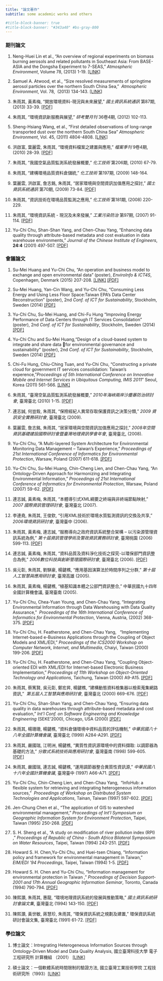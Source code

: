 ```yaml
---
title: "論文著作"
subtitle: some academic works and others

#title-block-banner: true
#title-block-banner: "#343a40" #bs-gray-800
---
```


### 期刊論文

1.  Neng-Huei Lin et al., "An overview of regional experiments on biomass burning aerosols and related pollutants in Southeast Asia: From BASE-ASIA and the Dongsha Experiment to 7-SEAS," *Atmospheric Environment*, Volume 78, (2013) 1-19. [\[LINK\]](https://www.sciencedirect.com/science/article/pii/S1352231013003300)

2.  Samuel A. Atwood, et al., “Size resolved measurements of springtime aerosol particles over the northern South China Sea,”  *Atmospheric Environment*, Vol. 78,  (2013) 134-143. [\[LINK\]](https://www.sciencedirect.com/science/article/abs/pii/S1352231012010862)

3.  朱雨其, 黃素梅, "開放環境資料-現況與未來展望," *國土資訊系統通訊* 第87期, (2013) 33-39. [\[PDF\]](pubs\ngis-2013.pdf)

4.  朱雨其, "環境資訊新服務與展望," *研考雙月刊* 36卷4期, (2012) 102-113.

5.  Sheng-Hsiang Wang, et al., “First detailed observations of long-range transported dust over the northern South China Sea” *Atmospheric Environment*, Vol. 45, (2011) 4804-4808. [\[LINK\]](https://www.sciencedirect.com/science/article/abs/pii/S1352231011004663)

6.  洪啟富, 葉麗雲, 朱雨其, "環境資料檔案之建置與應用," *檔案季刊* 9卷4期, (2010) 28-39. [\[PDF\]](pubs\ar-2010.pdf)

7.  朱雨其, "我國空氣品質監測系統發展概要," *化工技術* 第206期, (2010) 67-79.

8.  朱雨其, "建構環境品質資料倉儲統," *化工技術* 第197期, (2009) 148-164.

9.  葉麗雲, 洪啟富, 詹志銘, 朱雨其, "居家環境與空間資訊加值應用之探討," *國土資訊系統通訊* 第70期, (2009) 73-84. [\[PDF\]](pubs\ngis-2009.pdf)

10. 朱雨其, "資訊技術在環境品質監測之應用," *化工技術* 第181期, (2008) 220-229.

11. 朱雨其, "環境資訊系統 - 現況及未來發展," *工業污染防治* 第97期, (2007) 91-114. [\[PDF\]](pubs\ipp-2007.pdf)

12. Yu-Chi Chu, Shan-Shan Yang, and Chen-Chau Yang, "Enhancing data quality through attribute-based metadata and cost evaluation in data warehouse environments," *Journal of the Chinese Institute of Engineers*, **24:4** (2001) 497-507. [\[PDF\]](pubs\JCIE-2001.pdf)

### 會議論文

1.  Su-Mei Huang and Yu-Chi Chu, "An operation and business model to exchange and open environmental data" (poster), *EnviroInfo & ICT4S*, Copenhagen, Denmark (2015) 207-208. [\[LINK\]](https://dblp.org/rec/conf/enviroinfo/HuangC15.html) [\[PDF\]](pubs\EnviroInfo-2015.pdf)

2.  Su-Mei Huang, Yan-Cin Wang, and Yu-Chi Chu, "Consuming Less Energy and Using Less Floor Space:Taiwan EPA’s Data Center Reconstruction" (poster), 2nd *Conf. of ICT for Sustainability*, Stockholm, Sweden (2014) [\[PDF\]](pubs\ICT4S-2014-3.pdf)

3.  Yu-Chi Chu, Su-Mei Huang, and Chi-Fu Hung "Improving Energy Performance of Data Centers through IT Services Consolidation" (poster), 2nd *Conf. of ICT for Sustainability*, Stockholm, Sweden (2014) [\[PDF\]](pubs\ICT4S-2014-2.pdf)

4.  Yu-Chi Chu and Su-Mei Huang,"Design of a cloud-based system to integrate and share data for environmental governance and sustainability" (poster), 2nd *Conf. of ICT for Sustainability*, Stockholm, Sweden (2014) [\[PDF\]](pubs\ICT4S-2014-1.pdf)

5.  Chi-Fu Hung, Chiu-Ching Tuan, and Yu-Chi Chu, "Constructing a private cloud for government IT services consolidation: Taiwan's experence,"*Proceedings of 5th International Conference on Innovative Mobile and Internet Services in Ubiquitous Computing, IMIS 2011*" Seoul, Korea (2011) 561-566. [\[LINK\]](https://ieeexplore.ieee.org/document/5976274)

6.  朱雨其, "臺灣空氣品質監測系統發展概要," *2010年海峽兩岸沙塵暴防治研討會*, 臺灣臺北 (2010) 1-15. [\[PDF\]](pubs\aq-2010.pdf)

7.  連志誠, 何豈銓, 朱雨其, "保險經紀人異常存取保護資訊之決策分類," *2009 資訊安全實務研討會*, 臺灣臺北 (2009).

8.  葉麗雲, 詹志銘, 朱雨其, "居家環境與空間資訊加值應用之探討," *2008年空間資訊基礎建設國際研討會暨臺灣地理資訊學會年會*, 臺灣臺北, (2008).

9.  Yu-Chi Chu, "A Multi-layered System Architecture for Environmental Monitoring Data Management – Taiwan’s Experience," *Proceedings of 21st International Conference of Informatics for Environmental Protection*, Warsaw, Poland (2007) 611-618. [\[PDF\]](pubs\enviroinfo-2007-2.pdf)

10. Yu-Chi Chu, Su-Mei Huang, Chin-Cheng Lien, and Chen-Chau Yang, "An Ontology-Driven Approach for Harmonizing and Integrating Environmental Information," *Proceedings of 21st International Conference of Informatics for Environmental Protection*, Warsaw, Poland (2007) 59-62. [\[PDF\]](pubs\enviroinfo-2007-1.pdf)

11. 連志誠, 黃素梅, 朱雨其, "本體導引式XML綱要之終端與非終端節點映射," *2007 國際資訊管理研討會*, 臺灣臺北 (2007).

12. 李連堯, 朱雨其, 王俊欽, "引用XML技術於環境水質監測資訊的交換及共享," *2006環境資訊研討會*, 臺灣臺中 (2006).

13. 朱雨其, 黃素梅, 連志誠, "服務導向之政府資訊系統整合架構 – 以污染源管理資訊系統為例," *第十屆資訊管理學術及警政資訊實務研討會*, 臺灣桃園 (2006) 599-113. [\[PDF\]](pubs\icim-2006.pdf)

14. 連志誠, 黃素梅, 朱雨其, "資料品質及資料淨化技術之探究-以環保部門資訊整合為例," *2006數位科技與創新管理國際研討會*, 臺灣臺北 (2006). [\[PDF\]](pubs\DT-2006.pdf)

15. 吳元彰, 朱雨其, 劉騏豪, 楊鍵樵, "應用基因演算法於時間序列之分群," *第十屆人工智慧與應用研討會*, 臺灣高雄 (2005).

16. 朱雨其, 黃素梅, 楊鍵樵, "植基知識本體之公部門資訊整合," 中華民國九十四年全國計算機會議, 臺灣臺南 (2005).

17. Yu-Chi Chu, Chea-Yuan Young, and Chen-Chau Yang, "Integrating Environmental Information through Data Warehousing with Data Quality Assurance,"  *Proceedings of the 16th International Conference of Informatics for Environmental Protection*, Vienna, Austria, (2002) 368-375. [\[PDF\]](pubs\EnviroInfo-2002.pdf)

18. Yu-Chi Chu, H. Featherstone, and Chen-Chau Yang,   "Implementing Internet-based e-Business Applications through the Coupling of Object Models and XML/EDI," *Proceedings of the ICS2000 Workshop on Computer Network, Internet, and Multimedia*, Chaiyi, Taiwan (2000) 199-206. [\[PDF\]](pubs\ICS-2000.pdf)

19. Yu-Chi Chu, H. Featherstone, and Chen-Chau Yang, "Coupling Object-oriented EDI with XML/EDI for Internet-based Electronic Business Implementation," *Proceedings of 11th Workshop on Object-Oriented Technology and Applications*, Taichung, Taiwan (2000) A9-A15. [\[PDF\]](pubs\OOT-2000.pdf)

20. 朱雨其, 蔡篤賢, 吳元彰, 鄭宏昇, 楊鍵樵, "建構動態資料檢集器以檢索蒐集網路資訊,"  *第五屆人工智慧與應用研討會*, 臺灣臺北 (2000) 669-676. [\[PDF\]](pubs\AI-2000.pdf)

21. Yu-Chi Chu, Shan-Shan Yang, and Chen-Chau Yang, "Ensuring data quality in data warehouses through attribute-based metadata and cost evaluation," *Int'l Conf. on Software Engineering and Knowledge Engineering* (SEKE'2000), Chicago, USA (2000) [\[PDF\]](pubs\SEKE-2000.pdf)

22. 朱雨其, 楊珊珊, 楊鍵樵, "資料倉儲環境中資料品質的評估機制," *中華民國八十八年全國計算機會議*, 臺灣臺北 (1999) A284-A291. [\[PDF\]](pubs\NCS-1999.pdf)

23. 朱雨其, 嚴國瑞, 江明洲, 楊鍵樵, "異質性資訊源環境中的資料擷取: 以調節器為基礎的方法," *分散式系統技術與應用研討會*, 臺灣臺南 (1998) 599-605. [\[PDF\]](pubs\DS-1998.pdf)

24. 朱雨其, 嚴國瑞, 連志誠, 楊鍵樵, "運用調節器整合異質性資訊源," *中華民國八十六年全國計算機會議*, 臺灣臺中 (1997) A66-A71. [\[PDF\]](pubs\NCS-1997.pdf)

25. Yu-Chi Chu, Chin-Cheng Lien, and Chen-Chau Yang,  "InfoHub: a flexible system for retrieving and integrating heterogeneous information sources,"  *Proceedings of Workshop on Distributed System Technologies and Applications*, Tainan, Taiwan (1997) 597-602. [\[PDF\]](pubs\DS-1997.pdf)

26. Jen-Chung Chen et al., "The application of GIS to watershed environmental management," *Proceedings of Int'l Symposium on Geographic Information System for Environment Protection*, Taipei, Taiwan (1995) 250-268. [\[PDF\]](pubs\GIS-1995.pdf)

27. S. H. Sheng et al., "A study on modification of river pollution index (RPI) ," *Proceedings of Republic of China - South Africa Bilateral Symposium on Water Resources*, Taipei, Taiwan (1994) 243-251. [\[PDF\]](pubs\RPI-1994.pdf)

28. Howard S. H. Chen,Yu-Chi Chu, and Huei-tsen Chiang, "Information policy and framework for environmental management in Taiwan,"  *EIM/EDI '94 Proceedings*, Taipei, Taiwan (1994) 1-5. [\[PDF\]](pubs\EDI-1994.pdf)

29. Howard S. H. Chen and Yu-Chi Chu, "Information management for environmental protection in Taiwan ," *Proceedings of Decision Support-2001 and 17th Annual Geographic Information Seminar*, Toronto, Canada (1994) 790-794. [\[PDF\]](pubs\GIS-1994.pdf)

30. 陳熙灝, 朱雨其, 惠龍, "環境地理資訊系統的發展與推動策略," *國土資訊系統研討會論文集*, 臺灣臺北 (1994) 143-150. [\[PDF\]](pubs\GIS-1994-1.pdf)

31. 陳熙灝, 黃世敏, 蔣慧珍, 朱雨其, "環保資訊系統之規劃及建置," 環保資訊系統研討會論文集, 臺灣臺北 (1991) 61-72. [\[PDF\]](pubs\EIS-1991.pdf)

### 學位論文

1.  博士論文：Intregrating Heterogeneous Information Sources through Ontology-Driven Model and Data Quality Analysis, 國立臺灣科技大學 電子工程研究所 計算機組 （2001） [\[LINK\]](https://hdl.handle.net/11296/7uv5zv)

2.  碩士論文：一個軟體系統時間限制的驗證方法, 國立臺灣工業技術學院 工程技術研究所（1993）[\[LINK\]](https://hdl.handle.net/11296/b58tpe)

